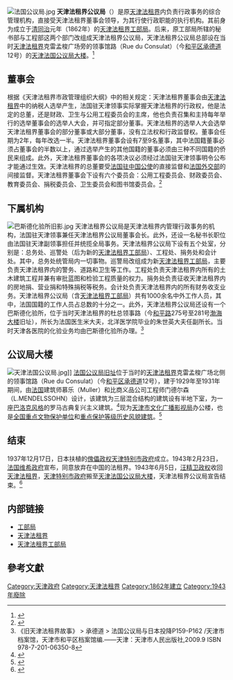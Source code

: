 [[File:法国公议局.jpg|right]]
'''天津法租界公议局'''（{{lang-fr|'''Conseil d'Administration Municipale de la Concession Française'''}}）是原[[天津法租界|天津法租界]]内负责行政事务的综合管理机构，直接受天津法租界董事会领导，为其行使行政职能的执行机构。其前身为成立于[[清|清]][[同治|同治]]元年（1862年）的[[天津法租界工部局|天津法租界工部局]]。后来，原工部局所辖的秘书部与工程部这两个部门改组成天津法租界公议局，天津法租界公议局总部设在当时[[天津法租界|天津法租界]]克雷孟梭广场旁的领事馆路（Rue du Consulat）（今[[和平区_(天津市)|和平区]][[承德道|承德道]]12号）的[[法国公议局旧址|天津法国公议局大楼]]。<ref>{{Cite web |url=http://www.fmjz.cn/Lists/List37/DispForm.aspx?ID=28 |title=天津有个克雷孟梭广场 |access-date=2011-09-04 |archive-date=2016-03-04 |archive-url=https://web.archive.org/web/20160304123617/http://www.fmjz.cn/Lists/List37/DispForm.aspx?ID=28 |dead-url=no }}</ref>

== 董事会 ==
根据《天津法租界市政管理组织大纲》中的相关规定：天津法租界董事会由[[天津法租界|天津法租界]]中的纳税人选举产生，法国驻天津领事实际掌握天津法租界的行政权，他是法定的总董，还是财政、卫生与公用工程委员会的主席，他也负责召集和主持每年举行的选举董事会的选举人大会，并可指定部分董事。天津法租界的选举人大会选举天津法租界董事会的部分董事或大部分董事，没有立法权和行政监督权。董事会任期为2年，每年改选一半。天津法租界董事会设有7至9名董事，其中法国籍董事必须占董事会的半数以上，通过选举产生的其他国籍的董事必须由三种不同国籍的侨民来组成。此外，天津法租界董事会的各项决议必须经过法国驻天津领事明令公布才能通过生效。天津法租界的总董要受[[法国驻中国公使|法国驻中国公使]]的直接监督和[[法国外交部|法国外交部]]的间接监督。天津法租界董事会下设有六个委员会：公用工程委员会、财政委员会、教育委员会、捐税委员会、卫生委员会和图书馆委员会。<ref>{{Cite web |url=http://www.tjdfz.org.cn/tjtz/zjz/xzjg/index.shtml |title=天津地方志 > 天津通志 > 租界志 > 行政机构 |access-date=2012-01-12 |archive-url=https://web.archive.org/web/20140821144946/http://www.tjdfz.org.cn/tjtz/zjz/xzjg/index.shtml |archive-date=2014-08-21 |dead-url=yes }}</ref>

== 下属机构 ==
[[File:巴斯德化验所旧影.jpg|right]]
天津法租界公议局是天津法租界内管理行政事务的机构，法国驻天津领事兼任天津法租界公议局董事会长。此外，还设一名秘书长职位由法国驻天津副领事担任并统揽全局事务。天津法租界公议局下设有五个处室，分别是：总务处、巡警处（后为新的[[天津法租界工部局|天津法租界工部局]]）、工程处、捐务处和会计处。其中，总务处统管局内一切事物。巡警局改组成为新[[天津法租界工部局|天津法租界工部局]]，主要负责天津法租界内的警务、道路和卫生等工作。工程处负责天津法租界内所有的土木建筑工程并兼有审批蓝图和检验工程质量的权力。捐务处负责征收天津法租界内的房地捐、营业捐和特殊捐税等税务。会计处负责天津法租界内的所有财务收支业务。天津法租界公议局（含[[天津法租界工部局|天津法租界工部局]]）共有1000余名中外工作人员，其中，法国国籍的工作人员占总数的十分之一。此外，天津法租界公议局还设有一个巴斯德化验所，位于当时天津法租界的杜总领事路（今[[和平路_(天津)|和平路]]275号至281号[[渤海大楼|渤海大楼]]旧址），所长为法国医生米大夫，北洋医学院毕业的朱世英大夫任副所长。当时天津各医院的化验业务均由巴斯德化验所办理。<ref>《旧天津法租界故事》 > 承德道 > 法国公议局与日本投降P159-P162 /天津市档案馆，天津市和平区档案馆编.——天津：天津市人民出版社,2009.9 ISBN 978-7-201-06350-8</ref>

== 公议局大楼 ==
[[File:天津法国公议局.jpg|right]]]]
{{主条目|法国公议局旧址}}
[[法国公议局旧址|法国公议局旧址]]位于当时的[[天津法租界|天津法租界]]克雷孟梭广场北侧的领事馆路（Rue du Consulat）（今[[和平区_(天津市)|和平区]][[承德道|承德道]]12号），建于1929年至1931年期间，由[[法国|法国]]建筑师慕乐（Muller）和比商义品公司工程师门德尔森（L.MENDELSSOHN）设计，该建筑为三层混合结构的建筑设有半地下室，为一座[[巴洛克风格|巴洛克风格]]的罗马古典复兴主义建筑。<ref>{{Cite web |url=http://www.tjwh.gov.cn/wwbl/05wwbsdw-fggyj.html |title=法国公议局旧址 |accessdate=2011-08-31 |archive-date=2013-05-12 |archive-url=https://web.archive.org/web/20130512185425/http://www.tjwh.gov.cn/wwbl/05wwbsdw-fggyj.html |dead-url=yes }}</ref>现为[[天津市文化广播影视管理局|天津市文化广播影视局]]办公楼，也是[[全国重点文物保护单位|全国重点文物保护单位]]和[[天津历史风貌建筑|重点保护等级历史风貌建筑]]。<ref>{{Cite web |url=http://tianjin.enorth.com.cn/system/2003/01/16/000492370.shtml |title=法国公议局 |access-date=2011-08-31 |archive-date=2011-05-22 |archive-url=https://web.archive.org/web/20110522002412/http://tianjin.enorth.com.cn/system/2003/01/16/000492370.shtml |dead-url=no }}</ref>

== 结束 ==
1937年12月17日，日本扶植的[[傀儡政权|傀儡政权]][[天津特别市政府_(日占时期)|天津特别市政府]]成立。1943年2月23日，[[法国|法国]][[维希政府|维希政府]]宣布，同意放弃在中国的法租界。1943年6月5日，[[汪精卫政权|汪精卫政权]]收回[[天津法租界|天津法租界]]，[[天津特别市政府_(日占时期)|天津特别市政府]]搬至[[法国公议局旧址|天津法国公议局大楼]]，天津法租界公议局宣告结束。<ref>{{Cite web |url=http://tianjin.enorth.com.cn/system/2004/10/20/000885130.shtml |title=《图说津门变迁——法国公议局》 |access-date=2011-08-31 |archive-date=2011-05-21 |archive-url=https://web.archive.org/web/20110521183216/http://tianjin.enorth.com.cn/system/2004/10/20/000885130.shtml |dead-url=no }}</ref>

== 内部链接 ==
*[[工部局|工部局]]
*[[天津法租界|天津法租界]]
*[[天津法租界工部局|天津法租界工部局]]

==參考文獻==
<div class="references-small">
<references />
</div>

{{原天津租界行政机构}}
{{天津近代历史文化专题}}
[[Category:天津政府|Category:天津政府]]
[[Category:天津法租界|Category:天津法租界]]
[[Category:1862年建立|Category:1862年建立]]
[[Category:1943年廢除|Category:1943年廢除]]